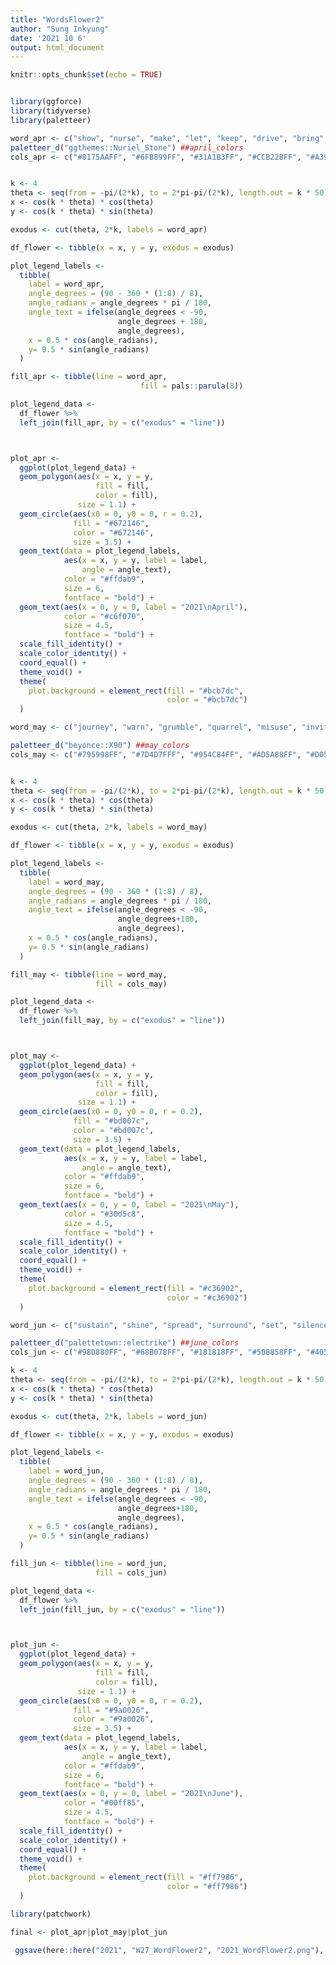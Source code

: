 ```yaml
---
title: "WordsFlower2"
author: "Sung Inkyung"
date: '2021 10 6'
output: html_document
---
```


```r
knitr::opts_chunk$set(echo = TRUE)
```

```r


```


```r
library(ggforce)
library(tidyverse)
library(paletteer)

word_apr <- c("show", "nurse", "make", "let", "keep", "drive", "bring", "dispose")
paletteer_d("ggthemes::Nuriel_Stone") ##april_colors
cols_apr <- c("#8175AAFF", "#6FB899FF", "#31A1B3FF", "#CCB22BFF", "#A39FC9FF", "#94D0C0FF", "#959C9EFF", "#027B8EFF", "#9F8F12FF")


k <- 4
theta <- seq(from = -pi/(2*k), to = 2*pi-pi/(2*k), length.out = k * 50)
x <- cos(k * theta) * cos(theta)
y <- cos(k * theta) * sin(theta)

exodus <- cut(theta, 2*k, labels = word_apr)

df_flower <- tibble(x = x, y = y, exodus = exodus)

plot_legend_labels <- 
  tibble(
    label = word_apr,
    angle_degrees = (90 - 360 * (1:8) / 8),
    angle_radians = angle_degrees * pi / 180,
    angle_text = ifelse(angle_degrees < -90, 
                        angle_degrees + 180, 
                        angle_degrees),
    x = 0.5 * cos(angle_radians),
    y= 0.5 * sin(angle_radians)
  )

fill_apr <- tibble(line = word_apr, 
                             fill = pals::parula(8))

plot_legend_data <-
  df_flower %>% 
  left_join(fill_apr, by = c("exodus" = "line")) 



plot_apr <- 
  ggplot(plot_legend_data) +
  geom_polygon(aes(x = x, y = y, 
                   fill = fill, 
                   color = fill), 
               size = 1.1) +
  geom_circle(aes(x0 = 0, y0 = 0, r = 0.2), 
              fill = "#672146", 
              color = "#672146", 
              size = 3.5) +
  geom_text(data = plot_legend_labels, 
            aes(x = x, y = y, label = label, 
                angle = angle_text), 
            color = "#ffdab9", 
            size = 6, 
            fontface = "bold") +
  geom_text(aes(x = 0, y = 0, label = "2021\nApril"), 
            color = "#c6f070",  
            size = 4.5, 
            fontface = "bold") +
  scale_fill_identity() +
  scale_color_identity() +
  coord_equal() +
  theme_void() +
  theme(
    plot.background = element_rect(fill = "#bcb7dc", 
                                   color = "#bcb7dc")
  )
```

```r
word_may <- c("journey", "warn", "grumble", "quarrel", "misuse", "invite", "mistreat", "reject")

paletteer_d("beyonce::X90") ##may_colors
cols_may <- c("#795998FF", "#7D4D7FFF", "#954C84FF", "#AD5A88FF", "#D05F95FF", "#DAA7ABFF", "#F0A9A7FF", "#E7B7B2FF")


k <- 4
theta <- seq(from = -pi/(2*k), to = 2*pi-pi/(2*k), length.out = k * 50)
x <- cos(k * theta) * cos(theta)
y <- cos(k * theta) * sin(theta)

exodus <- cut(theta, 2*k, labels = word_may)

df_flower <- tibble(x = x, y = y, exodus = exodus)

plot_legend_labels <- 
  tibble(
    label = word_may,
    angle_degrees = (90 - 360 * (1:8) / 8),
    angle_radians = angle_degrees * pi / 180,
    angle_text = ifelse(angle_degrees < -90, 
                        angle_degrees+180, 
                        angle_degrees),
    x = 0.5 * cos(angle_radians),
    y= 0.5 * sin(angle_radians)
  )

fill_may <- tibble(line = word_may, 
                   fill = cols_may)

plot_legend_data <-
  df_flower %>% 
  left_join(fill_may, by = c("exodus" = "line")) 



plot_may <- 
  ggplot(plot_legend_data) +
  geom_polygon(aes(x = x, y = y, 
                   fill = fill, 
                   color = fill), 
               size = 1.1) +
  geom_circle(aes(x0 = 0, y0 = 0, r = 0.2), 
              fill = "#bd007c", 
              color = "#bd007c", 
              size = 3.5) +
  geom_text(data = plot_legend_labels, 
            aes(x = x, y = y, label = label, 
                angle = angle_text), 
            color = "#ffdab9", 
            size = 6, 
            fontface = "bold") +
  geom_text(aes(x = 0, y = 0, label = "2021\nMay"), 
            color = "#30d5c8",  
            size = 4.5, 
            fontface = "bold") +
  scale_fill_identity() +
  scale_color_identity() +
  coord_equal() +
  theme_void() +
  theme(
    plot.background = element_rect(fill = "#c36902", 
                                   color = "#c36902")
  )
```

```r
word_jun <- c("sustain", "shine", "spread", "surround", "set", "silence", "separate", "show")

paletteer_d("palettetown::electrike") ##june_colors
cols_jun <- c("#98D880FF", "#68B078FF", "#181818FF", "#508858FF", "#405040FF", "#F8E820FF", "#D0D018FF", "#A8C040FF")

k <- 4
theta <- seq(from = -pi/(2*k), to = 2*pi-pi/(2*k), length.out = k * 50)
x <- cos(k * theta) * cos(theta)
y <- cos(k * theta) * sin(theta)

exodus <- cut(theta, 2*k, labels = word_jun)

df_flower <- tibble(x = x, y = y, exodus = exodus)

plot_legend_labels <- 
  tibble(
    label = word_jun,
    angle_degrees = (90 - 360 * (1:8) / 8),
    angle_radians = angle_degrees * pi / 180,
    angle_text = ifelse(angle_degrees < -90, 
                        angle_degrees+180, 
                        angle_degrees),
    x = 0.5 * cos(angle_radians),
    y= 0.5 * sin(angle_radians)
  )

fill_jun <- tibble(line = word_jun, 
                   fill = cols_jun)

plot_legend_data <-
  df_flower %>% 
  left_join(fill_jun, by = c("exodus" = "line")) 



plot_jun <- 
  ggplot(plot_legend_data) +
  geom_polygon(aes(x = x, y = y, 
                   fill = fill, 
                   color = fill), 
               size = 1.1) +
  geom_circle(aes(x0 = 0, y0 = 0, r = 0.2), 
              fill = "#9a0026", 
              color = "#9a0026", 
              size = 3.5) +
  geom_text(data = plot_legend_labels, 
            aes(x = x, y = y, label = label, 
                angle = angle_text), 
            color = "#ffdab9", 
            size = 6, 
            fontface = "bold") +
  geom_text(aes(x = 0, y = 0, label = "2021\nJune"), 
            color = "#00ff85",  
            size = 4.5, 
            fontface = "bold") +
  scale_fill_identity() +
  scale_color_identity() +
  coord_equal() +
  theme_void() +
  theme(
    plot.background = element_rect(fill = "#ff7986", 
                                   color = "#ff7986")
  )
```

```r
library(patchwork)

final <- plot_apr|plot_may|plot_jun

 ggsave(here::here("2021", "W27_WordFlower2", "2021_WordFlower2.png"), dpi = 300, width = 45, height = 15, units = "cm")
```

